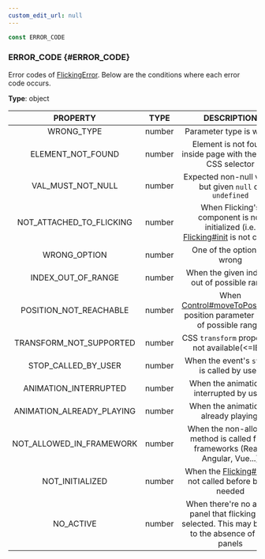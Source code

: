 ```yaml
---
custom_edit_url: null
---
```


```ts
const ERROR_CODE
```

### ERROR_CODE {#ERROR_CODE}

<div className="bulma-tags">

</div>

Error codes of [FlickingError](FlickingError). Below are the conditions where each error code occurs.

**Type**: object

|PROPERTY|TYPE|DESCRIPTION|
|:---:|:---:|:---:|
|WRONG_TYPE|number|Parameter type is wrong|
|ELEMENT_NOT_FOUND|number|Element is not found inside page with the given CSS selector|
|VAL_MUST_NOT_NULL|number|Expected non-null value, but given `null` or `undefined`|
|NOT_ATTACHED_TO_FLICKING|number|When Flicking's component is not initialized (i.e. [Flicking#init](Flicking#init) is not called)|
|WRONG_OPTION|number|One of the options is wrong|
|INDEX_OUT_OF_RANGE|number|When the given index is out of possible range|
|POSITION_NOT_REACHABLE|number|When [Control#moveToPosition](Control#moveToPosition)'s position parameter is out of possible range.|
|TRANSFORM_NOT_SUPPORTED|number|CSS `transform` property is not available(<=IE8)|
|STOP_CALLED_BY_USER|number|When the event's `stop()` is called by user.|
|ANIMATION_INTERRUPTED|number|When the animation is interrupted by user.|
|ANIMATION_ALREADY_PLAYING|number|When the animation is already playing.|
|NOT_ALLOWED_IN_FRAMEWORK|number|When the non-allowed method is called from frameworks (React, Angular, Vue...)|
|NOT_INITIALIZED|number|When the [Flicking#init](Flicking#init) is not called before but is needed|
|NO_ACTIVE|number|When there're no active panel that flicking has selected. This may be due to the absence of any panels|

